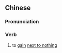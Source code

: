 ==Chinese==
{{zh-forms|lit=to (only) get a laugh}}

===Pronunciation===
{{zh-pron
|c=dak1 daam6 siu3
|cat=v
}}

===Verb===
{{zh-verb}}

# {{lb|zh|Cantonese}} to [[gain]] [[next to nothing]]